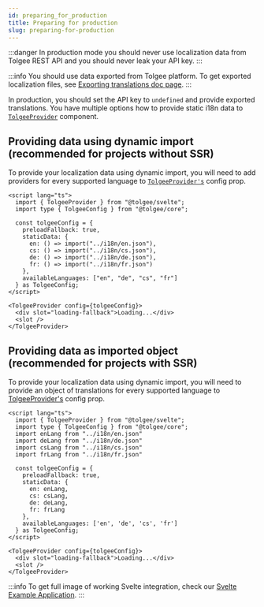 ```yaml
---
id: preparing_for_production
title: Preparing for production
slug: preparing-for-production
---
```


:::danger
In production mode you should never use localization data from Tolgee REST API and you should never leak your API key.
:::

:::info
You should use data exported from Tolgee platform.
To get exported localization files, see [Exporting translations doc page](platform/exporting_translations.mdx).
:::

In production, you should set the API key to `undefined` and provide exported translations.
You have multiple options how to provide static i18n data to [`TolgeeProvider`](/docs/sdk/svelte/api#tolgeeprovider) component.

## Providing data using dynamic import (recommended for projects without SSR)

To provide your localization data using dynamic import, you will need to add providers for every supported language to
[`TolgeeProvider's`](/docs/sdk/svelte/api#tolgeeprovider) config prop.

```svelte
<script lang="ts">
  import { TolgeeProvider } from "@tolgee/svelte";
  import type { TolgeeConfig } from "@tolgee/core";

  const tolgeeConfig = {
    preloadFallback: true,
    staticData: {
      en: () => import("../i18n/en.json"),
      cs: () => import("../i18n/cs.json"),
      de: () => import("../i18n/de.json"),
      fr: () => import("../i18n/fr.json")
    },
    availableLanguages: ["en", "de", "cs", "fr"]
  } as TolgeeConfig;
</script>

<TolgeeProvider config={tolgeeConfig}>
  <div slot="loading-fallback">Loading...</div>
  <slot />
</TolgeeProvider>
```

## Providing data as imported object (recommended for projects with SSR)

To provide your localization data using dynamic import, you will need to provide an object of translations for every
supported language to [TolgeeProvider's](/docs/sdk/svelte/api#tolgeeprovider) config prop.

```svelte
<script lang="ts">
  import { TolgeeProvider } from "@tolgee/svelte";
  import type { TolgeeConfig } from "@tolgee/core";
  import enLang from "../i18n/en.json"
  import deLang from "../i18n/de.json"
  import csLang from "../i18n/cs.json"
  import frLang from "../i18n/fr.json"

  const tolgeeConfig = {
    preloadFallback: true,
    staticData: {
      en: enLang,
      cs: csLang,
      de: deLang,
      fr: frLang
    },
    availableLanguages: ['en', 'de', 'cs', 'fr']
  } as TolgeeConfig;
</script>

<TolgeeProvider config={tolgeeConfig}>
  <div slot="loading-fallback">Loading...</div>
  <slot />
</TolgeeProvider>
```

:::info
To get full image of working Svelte integration, check our [Svelte Example Application](https://github.com/tolgee/svelte-example).
:::

